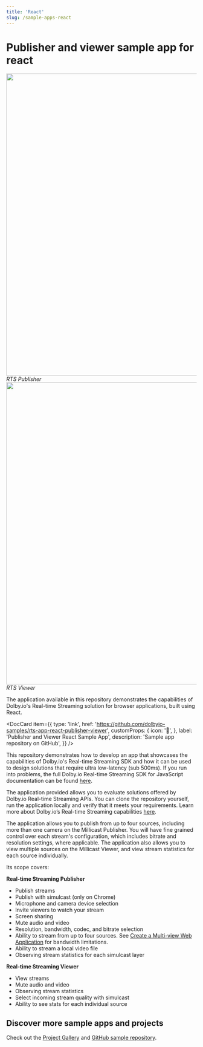 ```yaml
---
title: 'React'
slug: /sample-apps-react
---
```


# Publisher and viewer sample app for react


<div class="center-container">
  <img src={PublisherImg} width="800" />
  <br/><i>RTS Publisher</i>
</div>


<div class="center-container">
  <img src={ViewerImg} width="800" />
  <br/><i>RTS Viewer</i>
</div>

The application available in this repository demonstrates the capabilities of Dolby.io's Real-time Streaming solution for browser applications, built using React.


<DocCard
  item={{
    type: 'link',
    href: 'https://github.com/dolbyio-samples/rts-app-react-publisher-viewer',
    customProps: {
      icon: '📱',
    },
    label: 'Publisher and Viewer React Sample App',
    description: 'Sample app repository on GitHub',
  }}
/>

This repository demonstrates how to develop an app that showcases the capabilities of Dolby.io's Real-time Streaming SDK and how it can be used to design solutions that require ultra low-latency (sub 500ms). If you run into problems, the full Dolby.io Real-time Streaming SDK for JavaScript documentation can be found [here](/millicast/client-sdks/web.mdx).

The application provided allows you to evaluate solutions offered by Dolby.io Real-time Streaming APIs. You can clone the repository yourself, run the application locally and verify that it meets your requirements. Learn more about Dolby.io’s Real-time Streaming capabilities [here](https://dolby.io/products/real-time-streaming/).

The application allows you to publish from up to four sources, including more than one camera on the Millicast Publisher. You will have fine grained control over each stream's configuration, which includes bitrate and resolution settings, where applicable. The application also allows you to view multiple sources on the Millicast Viewer, and view stream statistics for each source individually.

Its scope covers:

**Real-time Streaming Publisher**

- Publish streams
- Publish with simulcast (only on Chrome)
- Microphone and camera device selection
- Invite viewers to watch your stream
- Screen sharing
- Mute audio and video
- Resolution, bandwidth, codec, and bitrate selection
- Ability to stream from up to four sources. See [Create a Multi-view Web Application](/millicast/playback/multiview.md) for bandwidth limitations.
- Ability to stream a local video file
- Observing stream statistics for each simulcast layer

**Real-time Streaming Viewer**

- View streams
- Mute audio and video
- Observing stream statistics
- Select incoming stream quality with simulcast
- Ability to see stats for each individual source

## Discover more sample apps and projects

Check out the [Project Gallery](https://dolby.io/project-gallery/) and [GitHub sample repository](https://github.com/dolbyio-samples).
